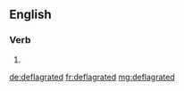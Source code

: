 ==English==

===Verb===
{{head|en|verb form}}

# {{en-past of|deflagrate}}

[[de:deflagrated]]
[[fr:deflagrated]]
[[mg:deflagrated]]